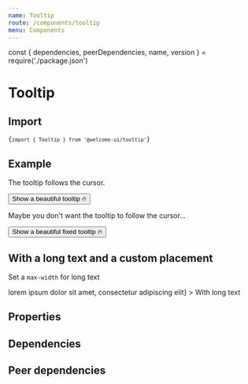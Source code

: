 ```yaml
---
name: Tooltip
route: /components/tooltip
menu: Components
---
```


const { dependencies, peerDependencies, name, version } = require('./package.json')

# Tooltip

<TagVersion version={version} name={name} />

## Import

<Code>{`import { Tooltip } from '@welcome-ui/tooltip'`}</Code>

## Example

The tooltip follows the cursor.

<Playground>
  <Tooltip content="🔥🔥🔥🔥🔥🔥🔥">
    <Button>Show a beautiful tooltip 🔥</Button>
  </Tooltip>
</Playground>

Maybe you don't want the tooltip to follow the cursor…

<Playground>
  <Tooltip fixed content="🔥🔥🔥🔥🔥🔥🔥">
    <Button>Show a beautiful fixed tooltip 🔥</Button>
  </Tooltip>
</Playground>

## With a long text and a custom placement

Set a `max-width` for long text

<Playground>
  <Tooltip
    placement="bottom-start"
    content={<div>lorem ipsum dolor sit amet, consectetur adipiscing elit</div>}
  >
    <span>With long text</span>
  </Tooltip>
</Playground>

## Properties

<Props of={Tooltip} />

## Dependencies

<Dependencies dependencies={dependencies} />

## Peer dependencies

<Dependencies dependencies={peerDependencies} />
